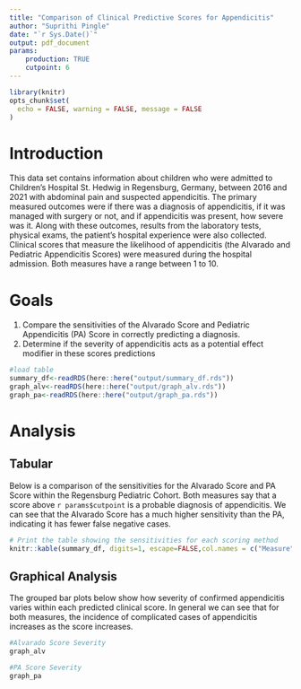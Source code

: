 ```yaml
---
title: "Comparison of Clinical Predictive Scores for Appendicitis"
author: "Suprithi Pingle"
date: "`r Sys.Date()`"
output: pdf_document
params:
    production: TRUE
    cutpoint: 6
---
```


```r
library(knitr)
opts_chunk$set(
  echo = FALSE, warning = FALSE, message = FALSE
)
```

# **Introduction**
This data set contains information about children who were admitted to Children’s Hospital St. Hedwig in Regensburg, Germany, between 2016 and 2021 with abdominal pain and suspected appendicitis. The primary measured outcomes were if there was a diagnosis of appendicitis, if it was managed with surgery or not, and if appendicitis was present, how severe was it. Along with these outcomes, results from the laboratory tests, physical exams, the patient’s hospital experience were also collected. Clinical scores that measure the likelihood of appendicitis (the Alvarado and Pediatric Appendicitis Scores) were measured during the hospital admission. Both measures have a range between 1 to 10.

# **Goals**

1. Compare the sensitivities of the Alvarado Score and Pediatric Appendicitis (PA) Score in correctly predicting a diagnosis. 
2. Determine if the severity of appendicitis acts as a potential effect modifier in these scores predictions

```r
#load table
summary_df<-readRDS(here::here("output/summary_df.rds"))
graph_alv<-readRDS(here::here("output/graph_alv.rds"))
graph_pa<-readRDS(here::here("output/graph_pa.rds"))

```

# **Analysis**

## Tabular

Below is a comparison of the sensitivities for the Alvarado Score and PA Score within the Regensburg Pediatric Cohort. Both measures say that a score above `r params$cutpoint` is a probable diagnosis of appendicitis. We can see that the Alvarado Score has a much higher sensitivity than the PA, indicating it has fewer false negative cases.

```r
# Print the table showing the sensitivities for each scoring method
knitr::kable(summary_df, digits=1, escape=FALSE,col.names = c("Measure","Sensitivity(%)"))
```

## Graphical Analysis
The grouped bar plots below show how severity of confirmed appendicitis varies within each predicted clinical score. In general we can see that for both measures, the incidence of complicated cases of appendicitis increases as the score increases.

```r
#Alvarado Score Severity
graph_alv
```

```r
#PA Score Severity
graph_pa
```